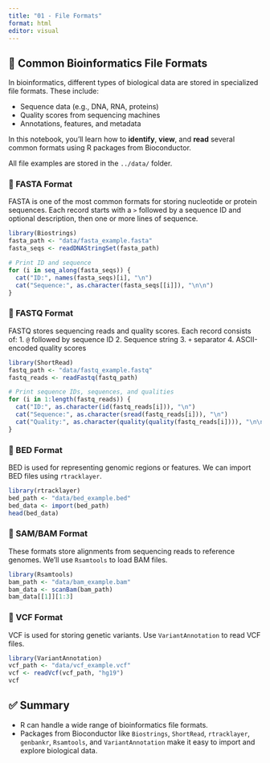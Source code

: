 ```yaml
---
title: "01 - File Formats"
format: html
editor: visual
---
```


## 🧬 Common Bioinformatics File Formats

In bioinformatics, different types of biological data are stored in specialized file formats. These include:

-   Sequence data (e.g., DNA, RNA, proteins)
-   Quality scores from sequencing machines
-   Annotations, features, and metadata

In this notebook, you’ll learn how to **identify**, **view**, and **read** several common formats using R packages from Bioconductor.

All file examples are stored in the `../data/` folder.

### 📘 FASTA Format

FASTA is one of the most common formats for storing nucleotide or protein sequences. Each record starts with a `>` followed by a sequence ID and optional description, then one or more lines of sequence.

```r
library(Biostrings)
fasta_path <- "data/fasta_example.fasta"
fasta_seqs <- readDNAStringSet(fasta_path)

# Print ID and sequence
for (i in seq_along(fasta_seqs)) {
  cat("ID:", names(fasta_seqs)[i], "\n")
  cat("Sequence:", as.character(fasta_seqs[[i]]), "\n\n")
}

```

### 📗 FASTQ Format

FASTQ stores sequencing reads and quality scores. Each record consists of: 1. `@` followed by sequence ID 2. Sequence string 3. `+` separator 4. ASCII-encoded quality scores

```r
library(ShortRead)
fastq_path <- "data/fastq_example.fastq"
fastq_reads <- readFastq(fastq_path)

# Print sequence IDs, sequences, and qualities
for (i in 1:length(fastq_reads)) {
  cat("ID:", as.character(id(fastq_reads[i])), "\n")
  cat("Sequence:", as.character(sread(fastq_reads[i])), "\n")
  cat("Quality:", as.character(quality(quality(fastq_reads[i]))), "\n\n")
}

```


### 📙 BED Format

BED is used for representing genomic regions or features. We can import BED files using `rtracklayer`.

```r
library(rtracklayer)
bed_path <- "data/bed_example.bed"
bed_data <- import(bed_path)
head(bed_data)

```

### 📒 SAM/BAM Format

These formats store alignments from sequencing reads to reference genomes. We'll use `Rsamtools` to load BAM files.

```r
library(Rsamtools)
bam_path <- "data/bam_example.bam"
bam_data <- scanBam(bam_path)
bam_data[[1]][1:3]

```

### 🧾 VCF Format

VCF is used for storing genetic variants. Use `VariantAnnotation` to read VCF files.

```r
library(VariantAnnotation)
vcf_path <- "data/vcf_example.vcf"
vcf <- readVcf(vcf_path, "hg19")
vcf

```

## ✅ Summary

-   R can handle a wide range of bioinformatics file formats.
-   Packages from Bioconductor like `Biostrings`, `ShortRead`, `rtracklayer`, `genbankr`, `Rsamtools`, and `VariantAnnotation` make it easy to import and explore biological data.
